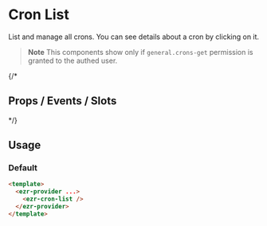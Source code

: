 

<Meta of={CronListStories} />

# Cron List

List and manage all crons. You can see details about a cron by clicking on it.

> **Note**
> This components show only if `general.crons-get` permission is granted to the authed user.

{/*
## Props / Events / Slots

<Controls />
*/}

## Usage

### Default

```html
<template>
  <ezr-provider ...>
    <ezr-cron-list />
  </ezr-provider>
</template>
```

<Story of={CronListStories.Basic} />